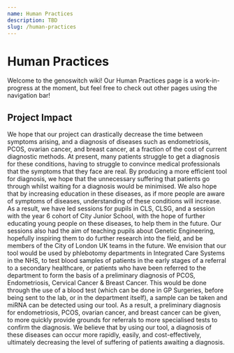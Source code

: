 ```yaml
---
name: Human Practices
description: TBD
slug: /human-practices
---
```


# Human Practices

Welcome to the genoswitch wiki! Our Human Practices page is a work-in-progress at the moment, but feel free to check out other pages using the navigation bar!


## Project Impact
We hope that our project can drastically decrease the time between symptoms arising, and a diagnosis of diseases such as endometriosis, PCOS, ovarian cancer, and breast cancer, at a fraction of the cost of current diagnostic methods. At present, many patients struggle to get a diagnosis for these conditions, having to struggle to convince medical professionals that the symptoms that they face are real. By producing a more efficient tool for diagnosis, we hope that the unnecessary suffering that patients go through whilst waiting for a diagnosis would be minimised.
We also hope that by increasing education in these diseases, as if more people are aware of symptoms of diseases, understanding of these conditions will increase. As a result, we have led sessions for pupils in CLS, CLSG, and a session with the year 6 cohort of City Junior School, with the hope of further educating young people on these diseases, to help them in the future. Our sessions also had the aim of teaching pupils about Genetic Engineering, hopefully inspiring them to do further research into the field, and be members of the City of London UK teams in the future.
We envision that our tool would be used by phlebotomy departments in Integrated Care Systems in the NHS, to test blood samples of patients in the early stages of a referral to a secondary healthcare, or patients who have been referred to the department to form the basis of a preliminary diagnosis of PCOS, Endometriosis, Cervical Cancer & Breast Cancer. This would be done through the use of a blood test (which can be done in GP Surgeries, before being sent to the lab, or in the department itself), a sample can be taken and miRNA can be detected using our tool. As a result, a preliminary diagnosis for endometriosis, PCOS, ovarian cancer, and breast cancer can be given, to more quickly provide grounds for referrals to more specialised tests to confirm the diagnosis. We believe that by using our tool, a diagnosis of these diseases can occur more rapidly, easily, and cost-effectively, ultimately decreasing the level of suffering of patients awaiting a diagnosis.